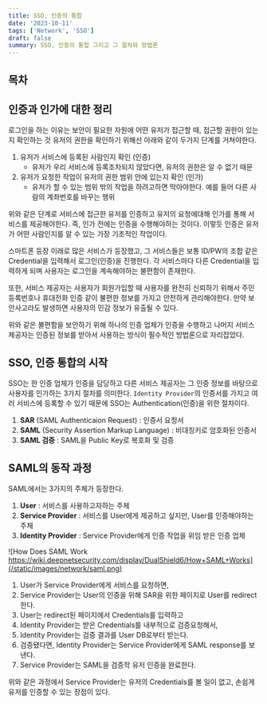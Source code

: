 ```yaml
---
title: SSO, 인증의 통합
date: '2023-10-11'
tags: ['Network', 'SSO']
draft: false
summary: SSO, 인증의 통합 그리고 그 절차와 방법론
---
```


## 목차

<TOCInline toc={props.toc} exclude="목차" toHeading={2} />

## 인증과 인가에 대한 정리

로그인을 하는 이유는 보안이 필요한 자원에 어떤 유저가 접근할 때, 접근할 권한이 있는지 확인하는 것
유저의 권한을 확인하기 위해선 아래와 같이 두가지 단계를 거쳐야한다.

1. 유저가 서비스에 등록된 사람인지 확인 (인증)
   - 유저가 우리 서비스에 등록조차되지 않았다면, 유저의 권한은 알 수 없기 때문
2. 유저가 요청한 작업이 유저의 권한 범위 안에 있는지 확인 (인가)
   - 유저가 할 수 있는 범위 밖의 작업을 하려고하면 막아야한다. 예를 들어 다른 사람의 계좌번호를 바꾸는 행위

위와 같은 단계로 서비스에 접근한 유저를 인증하고 유저의 요청에대해 인가를 통해 서비스를 제공해야한다.
즉, 인가 전에는 인증을 수행해야하는 것이다. 이렇듯 인증은 유저가 어떤 사람인지를 알 수 있는 가장 기초적인 작업이다.

스마트폰 등장 이래로 많은 서비스가 등장했고, 그 서비스들은 보통 ID/PW의 조합 같은 Credential을 입력해서 로그인(인증)을 진행한다.
각 서비스마다 다른 Credential을 입력하게 되며 사용자는 로그인을 계속해야하는 불편함이 존재한다.

또한, 서비스 제공자는 사용자가 회원가입할 때 사용자를 완전히 신뢰하기 위해서 주민등록번호나 휴대전화 인증 같이 불편한 정보를 가지고 안전하게 관리해야한다.
만약 보안사고라도 발생하면 사용자의 민감 정보가 유출될 수 있다.

위와 같은 불편함을 보안하기 위해 하나의 인증 업체가 인증을 수행하고 나머지 서비스 제공자는 인증된 정보를 받아서 사용하는 방식이
필수적인 방법론으로 자리잡았다.

## SSO, 인증 통합의 시작

SSO는 한 인증 업체가 인증을 담당하고 다른 서비스 제공자는 그 인증 정보를 바탕으로 사용자를 인가하는 3가지 절차를 의미한다.
`Identity Provider`의 인증서를 가지고 여러 서비스에 등록할 수 있기 때문에 SSO는 Authentication(인증)을 위한 절차이다.

1. **SAR** (SAML Authenticaion Request) : 인증서 요청서
2. **SAML** (Security Assertion Markup Language) : 비대칭키로 암호화된 인증서
3. **SAML 검증** : SAML을 Public Key로 복호화 및 검증

## SAML의 동작 과정

SAML에서는 3가지의 주체가 등장한다.

1. **User** : 서비스를 사용하고자하는 주체
2. **Service Provider** : 서비스를 User에게 제공하고 싶지만, User를 인증해야하는 주체
3. **Identity Provider** : Service Provider에게 인증 작업을 위임 받은 인증 업체

![How Does SAML Work https://wiki.deepnetsecurity.com/display/DualShield6/How+SAML+Works](/static/images/network/saml.png)

1. User가 Service Provider에게 서비스를 요청하면,
2. Service Provider는 User의 인증을 위해 SAR을 위한 페이지로 User를 redirect한다.
3. User는 redirect된 페이지에서 Credentials를 입력하고
4. Identity Provider는 받은 Credentials를 내부적으로 검증요청해서,
5. Identity Provider는 검증 결과를 User DB로부터 받는다.
6. 검증됐다면, Identity Provider는 Service Provider에게 SAML response를 보낸다.
7. Service Provider는 SAML을 검증학 유저 인증을 완료한다.

위와 같은 과정에서 Service Provider는 유저의 Credentials를 볼 일이 없고, 손쉽게 유저를 인증할 수 있는 장점이 있다.
